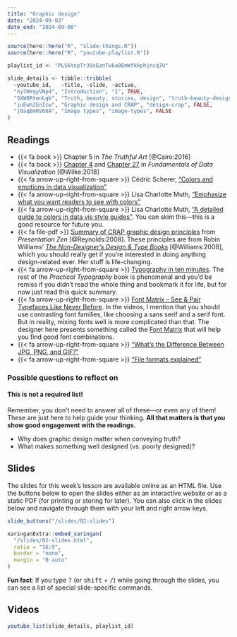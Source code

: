 ```yaml
---
title: "Graphic design"
date: "2024-09-03"
date_end: "2024-09-06"
---
```


```r
source(here::here("R", "slide-things.R"))
source(here::here("R", "youtube-playlist.R"))

playlist_id <- "PLS6tnpTr39sEznTwka0EmWfkkphjncq7U"

slide_details <- tibble::tribble(
  ~youtube_id,   ~title, ~slide, ~active,
  "ny7HYqyVNp4", "Introduction", "1", TRUE,
  "SXW0RtenLgk", "Truth, beauty, stories, design", "truth-beauty-design", FALSE,
  "iuEwh2EnIcw", "Graphic design and CRAP", "design-crap", FALSE,
  "j0aqBmRV66A", "Image types", "image-types", FALSE
)
```

## Readings

- {{< fa book >}} Chapter 5 in *The Truthful Art* [@Cairo:2016]
- {{< fa book >}} [Chapter 4](https://clauswilke.com/dataviz/color-basics.html) and [Chapter 27](https://clauswilke.com/dataviz/image-file-formats.html) in *Fundamentals of Data Visualization* [@Wilke:2018]
- {{< fa arrow-up-right-from-square >}} Cédric Scherer, ["Colors and emotions in data visualization"](https://www.storytellingwithdata.com/blog/2021/6/8/colors-and-emotions-in-data-visualization)
- {{< fa arrow-up-right-from-square >}} Lisa Charlotte Muth, ["Emphasize what you want readers to see with colors"](https://blog.datawrapper.de/emphasize-with-color-in-data-visualizations/)
- {{< fa arrow-up-right-from-square >}} Lisa Charlotte Muth, ["A detailed guide to colors in data vis style guides"](https://blog.datawrapper.de/colors-for-data-vis-style-guides/). You can skim this—this is a good resource for future you.
- {{< fa file-pdf >}} [Summary of CRAP graphic design principles](http://www.presentationzen.com/chapter6_spread.pdf) from *Presentation Zen* [@Reynolds:2008]. These principles are from Robin Williams' [*The Non-Designer's Design & Type Books*](https://www.amazon.com/Non-Designers-Design-Book-4th/dp/0133966151) [@Williams:2008], which you should really get if you're interested in doing anything design-related ever. Her stuff is life-changing.
- {{< fa arrow-up-right-from-square >}} [Typography in ten minutes](https://practicaltypography.com/typography-in-ten-minutes.html). The rest of the *Practical Typography* book is phenomenal and you'd be remiss if you didn't read the whole thing and bookmark it for life, but for now just read this quick summary.
- {{< fa arrow-up-right-from-square >}} [Font Matrix – See & Pair Typefaces Like Never Before](https://pimpmytype.com/font-matrix/). In the videos, I mention that you should use contrasting font families, like choosing a sans serif and a serif font. But in reality, mixing fonts well is more complicated than that. The designer here presents something called the [Font Matrix](https://www.youtube.com/watch?v=731-k8xSyqE) that will help you find good font combinations.
- {{< fa arrow-up-right-from-square >}} ["What's the Difference Between JPG, PNG, and GIF?"](https://gizmodo.com/what-s-the-difference-between-jpg-png-and-gif-5656669)
- {{< fa arrow-up-right-from-square >}} ["File formats explained"](https://www.theglowstudio.com/file-formats-explained/)

### Possible questions to reflect on

::: {.callout-warning}
#### This is not a required list!

Remember, you don't need to answer all of these—or even any of them! These are just here to help guide your thinking. **All that matters is that you show good engagement with the readings.**
:::

- Why does graphic design matter when conveying truth?
- What makes something well designed (vs. poorly designed)?


## Slides

The slides for this week's lesson are available online as an HTML file. Use the buttons below to open the slides either as an interactive website or as a static PDF (for printing or storing for later). You can also click in the slides below and navigate through them with your left and right arrow keys.

```r
slide_buttons("/slides/02-slides")

xaringanExtra::embed_xaringan(
  "/slides/02-slides.html",
  ratio = "16:9",
  border = "none",
  margin = "0 auto"
)
```

:::{.callout-tip}
**Fun fact**: If you type <kbd>?</kbd> (or <kbd>shift</kbd> + <kbd>/</kbd>) while going through the slides, you can see a list of special slide-specific commands.
:::


## Videos

```r
youtube_list(slide_details, playlist_id)
```
